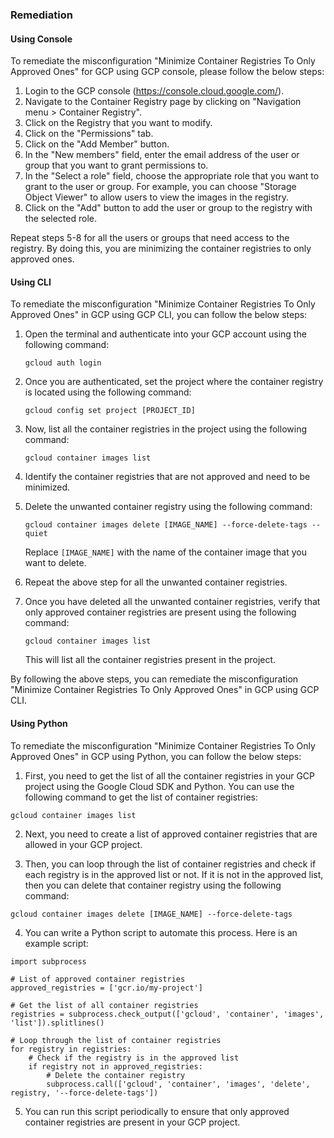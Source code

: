 ### Remediation

#### Using Console

To remediate the misconfiguration "Minimize Container Registries To Only Approved Ones" for GCP using GCP console, please follow the below steps:

1. Login to the GCP console (https://console.cloud.google.com/).
2. Navigate to the Container Registry page by clicking on "Navigation menu > Container Registry".
3. Click on the Registry that you want to modify.
4. Click on the "Permissions" tab.
5. Click on the "Add Member" button.
6. In the "New members" field, enter the email address of the user or group that you want to grant permissions to.
7. In the "Select a role" field, choose the appropriate role that you want to grant to the user or group. For example, you can choose "Storage Object Viewer" to allow users to view the images in the registry.
8. Click on the "Add" button to add the user or group to the registry with the selected role.

Repeat steps 5-8 for all the users or groups that need access to the registry. By doing this, you are minimizing the container registries to only approved ones.

#### Using CLI

To remediate the misconfiguration "Minimize Container Registries To Only Approved Ones" in GCP using GCP CLI, you can follow the below steps:

1. Open the terminal and authenticate into your GCP account using the following command:
   
   ```
   gcloud auth login
   ```
   
2. Once you are authenticated, set the project where the container registry is located using the following command:

   ```
   gcloud config set project [PROJECT_ID]
   ```

3. Now, list all the container registries in the project using the following command:

   ```
   gcloud container images list
   ```

4. Identify the container registries that are not approved and need to be minimized.

5. Delete the unwanted container registry using the following command:

   ```
   gcloud container images delete [IMAGE_NAME] --force-delete-tags --quiet
   ```

   Replace `[IMAGE_NAME]` with the name of the container image that you want to delete.

6. Repeat the above step for all the unwanted container registries.

7. Once you have deleted all the unwanted container registries, verify that only approved container registries are present using the following command:

   ```
   gcloud container images list
   ```

   This will list all the container registries present in the project.

By following the above steps, you can remediate the misconfiguration "Minimize Container Registries To Only Approved Ones" in GCP using GCP CLI.

#### Using Python

To remediate the misconfiguration "Minimize Container Registries To Only Approved Ones" in GCP using Python, you can follow the below steps:

1. First, you need to get the list of all the container registries in your GCP project using the Google Cloud SDK and Python. You can use the following command to get the list of container registries:

```
gcloud container images list
```

2. Next, you need to create a list of approved container registries that are allowed in your GCP project.

3. Then, you can loop through the list of container registries and check if each registry is in the approved list or not. If it is not in the approved list, then you can delete that container registry using the following command:

```
gcloud container images delete [IMAGE_NAME] --force-delete-tags
```

4. You can write a Python script to automate this process. Here is an example script:

```
import subprocess

# List of approved container registries
approved_registries = ['gcr.io/my-project']

# Get the list of all container registries
registries = subprocess.check_output(['gcloud', 'container', 'images', 'list']).splitlines()

# Loop through the list of container registries
for registry in registries:
    # Check if the registry is in the approved list
    if registry not in approved_registries:
        # Delete the container registry
        subprocess.call(['gcloud', 'container', 'images', 'delete', registry, '--force-delete-tags'])
```

5. You can run this script periodically to ensure that only approved container registries are present in your GCP project.

